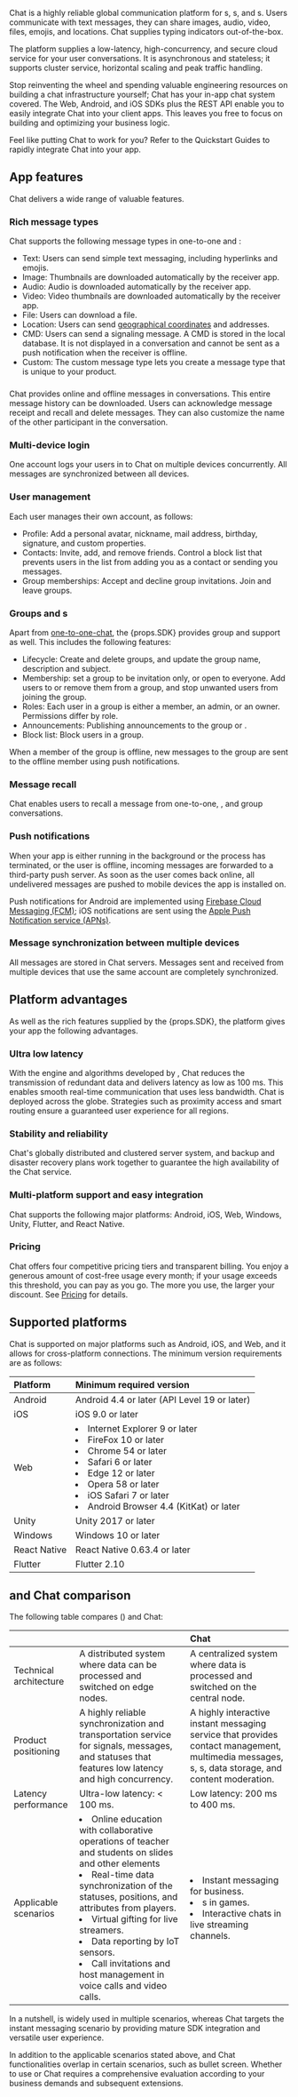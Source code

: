 
<Vg k="COMPANY" /> Chat is a highly reliable global communication platform for <Vg k="CHAT_ONE_LOWER"/>s, <Vg k="CHAT_GROUP_LOWER"/>s, and <Vg k="CHAT_ROOM_LOWER"/>s. Users communicate with text messages, they can share images, audio, video, files, emojis, and locations. <Vg k="COMPANY" /> Chat supplies typing indicators out-of-the-box.

The <Vg k="COMPANY" /> platform supplies a low-latency, high-concurrency, and secure cloud service for your user conversations. It is asynchronous and stateless; it supports cluster service, horizontal scaling and peak traffic handling. 

Stop reinventing the wheel and spending valuable engineering resources on building a chat infrastructure yourself; <Vg k="COMPANY" /> Chat has your in-app chat system covered. The Web, Android, and iOS SDKs plus the REST API enable you to easily integrate <Vg k="COMPANY" /> Chat into your client apps. This leaves you free to focus on building and optimizing your business logic.

Feel like putting <Vg k="COMPANY" /> Chat to work for you? Refer to the <Link to="../get-started/get-started-sdk">Quickstart Guides<Vpd k="NAME"/></Link> to rapidly integrate <Vg k="COMPANY" /> Chat into your app.

## App features

<Vg k="COMPANY" /> Chat delivers a wide range of valuable features.

### Rich message types

<Vg k="COMPANY" /> Chat supports the following message types in one-to-one and <Vg k="CHAT_GROUP_LOWER"/>:

- Text: Users can send simple text messaging, including hyperlinks and emojis.
- Image: Thumbnails are downloaded automatically by the receiver app. 
- Audio: Audio is downloaded automatically by the receiver app.
- Video: Video thumbnails are downloaded automatically by the receiver app.
- File: Users can download a file.
- Location: Users can send [geographical coordinates](https://en.wikipedia.org/wiki/Geographic_coordinate_system) and addresses.
- CMD: Users can send a signaling message. A CMD is stored in the local database. It is not displayed in a conversation and cannot be sent as a push notification when the receiver is offline. 
- Custom: The custom message type lets you create a message type that is unique to your product.

<a name="one-to-one-chat"></a>
### <Vg k="CHAT_ONE"/>

<Vg k="COMPANY" /> Chat provides online and offline messages in conversations. This entire message history can be downloaded. Users can acknowledge message receipt and recall and delete messages. They can also customize the name of the other participant in the conversation. 

### Multi-device login

One account logs your users in to <Vg k="COMPANY" /> Chat on multiple devices concurrently. All messages are synchronized between all devices.

### User management

Each user manages their own account, as follows:

- Profile: Add a personal avatar, nickname, mail address, birthday, signature, and custom properties.
- Contacts: Invite, add, and remove friends. Control a block list that prevents users in the list from adding you as a contact or sending you messages. 
- Group memberships: Accept and decline group invitations. Join and leave groups.

### Groups and <Vg k="CHAT_ROOM_LOWER"/>s

Apart from [one-to-one-chat](#one-to-one-chat), the <Vg k="COMPANY" /> {props.SDK} provides group and <Vg k="CHAT_ROOM_LOWER"/> support as well. This includes the following features:

- Lifecycle: Create and delete groups, and update the group name, description and subject.
- Membership: set a group to be invitation only, or open to everyone. Add users to or remove them from a group, and stop unwanted users from joining the group.
- Roles: Each user in a group is either a member, an admin, or an owner. Permissions differ by role.   
- Announcements: Publishing announcements to the group or <Vg k="CHAT_ROOM_LOWER"/>.
- Block list: Block users in a group. 

When a member of the group is offline, new messages to the group are sent to the offline member using push notifications. 


### Message recall

<Vg k="COMPANY" /> Chat enables users to recall a message from one-to-one, <Vg k="CHAT_ROOM_LOWER"/>, and group conversations.

### Push notifications

When your app is either running in the background or the process has terminated, or the user is offline, incoming messages are forwarded to a third-party push server. As soon as the user comes back online, all undelivered messages are pushed to mobile devices the app is installed on.

Push notifications for Android are implemented using [Firebase Cloud Messaging (FCM)](https://pub.dev/packages/firebase_messaging); iOS notifications are sent using the [Apple Push Notification service (APNs)](https://pub.dev/packages/flutter_apns).

### Message synchronization between multiple devices

All messages are stored in <Vg k="COMPANY" /> Chat servers. Messages sent and received from multiple devices that use the same account are completely synchronized.


## Platform advantages

As well as the rich features supplied by the <Vg k="COMPANY" /> {props.SDK}, the <Vg k="COMPANY" /> platform gives your app the following advantages.

### Ultra low latency

With the engine and algorithms developed by <Vg k="COMPANY" />, <Vg k="COMPANY" /> Chat reduces the transmission of redundant data and delivers latency as low as 100 ms. This enables smooth real-time communication that uses less bandwidth. <Vg k="COMPANY" /> Chat is deployed across the globe. Strategies such as proximity access and smart routing ensure a guaranteed user experience for all regions.

### Stability and reliability

<Vg k="COMPANY" /> Chat's globally distributed and clustered server system, and backup and disaster recovery plans work together to guarantee the high availability of the <Vg k="COMPANY" /> Chat service.

### Multi-platform support and easy integration

<Vg k="COMPANY" /> Chat supports the following major platforms: Android, iOS, Web, Windows, Unity, Flutter, and React Native.

### Pricing

<Vg k="COMPANY" /> Chat offers four competitive pricing tiers and transparent billing. You enjoy a generous amount of cost-free usage every month; if your usage exceeds this threshold, you can pay as you go. The more you use, the larger your discount. See [Pricing](/agora-chat/overview/pricing) for details.


## Supported platforms

<Vg k="COMPANY" /> Chat is supported on major platforms such as Android, iOS, and Web, and it allows for cross-platform connections. The minimum version requirements are as follows:

| Platform | Minimum required version                                     |
| :------- | :----------------------------------------------------------- |
| Android  | Android 4.4 or later (API Level 19 or later)                 |
| iOS      | iOS 9.0 or later                                             |
| Web      | <li>Internet Explorer 9 or later</li><li>FireFox 10 or later</li><li>Chrome 54 or later</li><li>Safari 6 or later</li><li>Edge 12 or later</li><li>Opera 58 or later</li><li>iOS Safari 7 or later</li><li>Android Browser 4.4 (KitKat) or later</li> |
| Unity    | Unity 2017 or later  |
| Windows  |  Windows 10 or later |
| React Native | React Native 0.63.4 or later  |
| Flutter      |  Flutter 2.10  |


## <Vg k="MESS" /> and Chat comparison

The following table compares <Vg k="MESS" /> (<Vg k="MESS" />) and Chat:

|          | <Vg k="MESS" />   | Chat   |
| :------- | :---------------- | :----------------- |
| Technical architecture | A distributed system where data can be processed and switched on edge nodes.   | A centralized system where data is processed and switched on the central node.  |
| Product positioning | A highly reliable synchronization and transportation service for signals, messages, and statuses that features low latency and high concurrency. | A highly interactive instant messaging service that provides contact management, multimedia messages, <Vg k="CHAT_ROOM_LOWER"/>s, <Vg k="CHAT_GROUP_LOWER"/>s, data storage, and content moderation.  |
| Latency performance | Ultra-low latency: < 100 ms. | Low latency: 200 ms to 400 ms. |
| Applicable scenarios |<li>Online education with collaborative operations of teacher and students on slides and other elements</li><li>Real-time data synchronization of the statuses, positions, and attributes from players.</li><li>Virtual gifting for live streamers.</li><li>Data reporting by IoT sensors.</li><li>Call invitations and host management in voice calls and video calls.</li> | <li>Instant messaging for business.</li><li><Vg k="CHAT_GROUP"/>s in games.</li><li>Interactive chats in live streaming channels.</li> |

In a nutshell, <Vg k="MESS" /> is widely used in multiple scenarios, whereas Chat targets the instant messaging scenario by providing mature SDK integration and versatile user experience.

In addition to the applicable scenarios stated above, <Vg k="MESS" /> and Chat functionalities overlap in certain scenarios, such as bullet screen. Whether to use <Vg k="MESS" /> or Chat requires a comprehensive evaluation according to your business demands and subsequent extensions.